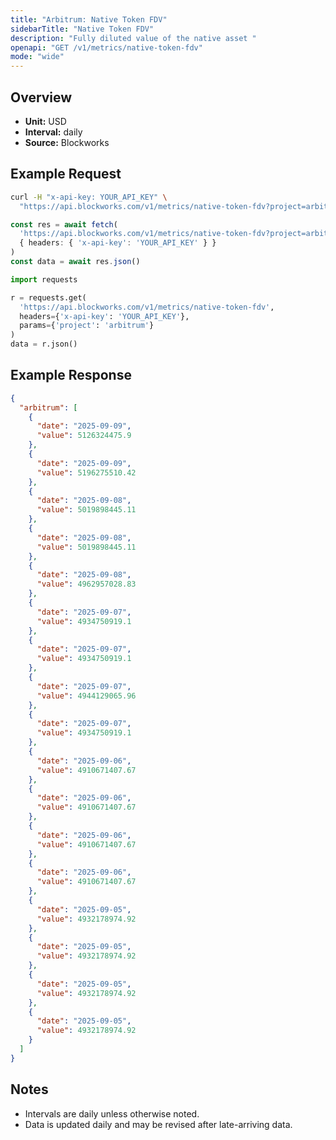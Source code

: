 ```yaml
---
title: "Arbitrum: Native Token FDV"
sidebarTitle: "Native Token FDV"
description: "Fully diluted value of the native asset "
openapi: "GET /v1/metrics/native-token-fdv"
mode: "wide"
---
```


## Overview

- **Unit:** USD
- **Interval:** daily
- **Source:** Blockworks

## Example Request

<CodeGroup>

```bash cURL
curl -H "x-api-key: YOUR_API_KEY" \
  "https://api.blockworks.com/v1/metrics/native-token-fdv?project=arbitrum"
```

```typescript TypeScript
const res = await fetch(
  'https://api.blockworks.com/v1/metrics/native-token-fdv?project=arbitrum',
  { headers: { 'x-api-key': 'YOUR_API_KEY' } }
)
const data = await res.json()
```

```python Python
import requests

r = requests.get(
  'https://api.blockworks.com/v1/metrics/native-token-fdv',
  headers={'x-api-key': 'YOUR_API_KEY'},
  params={'project': 'arbitrum'}
)
data = r.json()
```

</CodeGroup>

## Example Response

```json
{
  "arbitrum": [
    {
      "date": "2025-09-09",
      "value": 5126324475.9
    },
    {
      "date": "2025-09-09",
      "value": 5196275510.42
    },
    {
      "date": "2025-09-08",
      "value": 5019898445.11
    },
    {
      "date": "2025-09-08",
      "value": 5019898445.11
    },
    {
      "date": "2025-09-08",
      "value": 4962957028.83
    },
    {
      "date": "2025-09-07",
      "value": 4934750919.1
    },
    {
      "date": "2025-09-07",
      "value": 4934750919.1
    },
    {
      "date": "2025-09-07",
      "value": 4944129065.96
    },
    {
      "date": "2025-09-07",
      "value": 4934750919.1
    },
    {
      "date": "2025-09-06",
      "value": 4910671407.67
    },
    {
      "date": "2025-09-06",
      "value": 4910671407.67
    },
    {
      "date": "2025-09-06",
      "value": 4910671407.67
    },
    {
      "date": "2025-09-06",
      "value": 4910671407.67
    },
    {
      "date": "2025-09-05",
      "value": 4932178974.92
    },
    {
      "date": "2025-09-05",
      "value": 4932178974.92
    },
    {
      "date": "2025-09-05",
      "value": 4932178974.92
    },
    {
      "date": "2025-09-05",
      "value": 4932178974.92
    }
  ]
}
```

## Notes
- Intervals are daily unless otherwise noted.
- Data is updated daily and may be revised after late-arriving data.